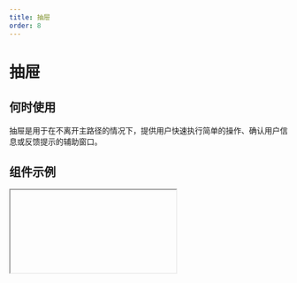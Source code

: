 ```yaml
---
title: 抽屉
order: 8
---
```


# 抽屉

## 何时使用

抽屉是用于在不离开主路径的情况下，提供用户快速执行简单的操作、确认用户信息或反馈提示的辅助窗口。

## 组件示例


<Iframe url="https://www.aliwork.com/developer/drawer-v2?isRenderNav=false" />

## 组件属性


<AttrTable
  dataSource={[
    {
      attr: '标题',
      code: 'title',
      type: 'String',
      demo: '标题',
      dafault: '',
      desc: '',
    },
    {
      attr: '宽度',
      code: 'width',
      type: 'String',
      demo: '520px',
      dafault: '',
      desc: '',
    },
    {
      attr: '高度',
      code: 'height',
      type: 'String',
      demo: '600px',
      dafault: '',
      desc: '',
    },
    {
      attr: '是否显示',
      code: 'hasMask',
      type: 'Boolean',
      demo: 'true',
      dafault: '',
      desc: '',
    },
    {
      attr: '显示遮罩',
      code: 'iconName',
      type: 'String',
      demo: 'add',
      dafault: '',
      desc: '',
    },
    {
      attr: '弹出位置',
      code: 'placement',
      type: 'String',
      demo: '"top"',
      dafault: '',
      desc: '可选值："top", "bottom", "left", "right" ',
    },
    {
      attr: '关闭方式',
      code: 'closeable',
      type: 'Array',
      demo: '["mask"]',
      dafault: '',
      desc: '可选值："mask", "esc"',
    },
    {
      attr: '显示 footer',
      code: 'footer',
      type: 'Boolean',
      demo: 'true',
      dafault: '',
      desc: '可选值："left", "right", "center"',
    },
    {
      attr: 'footer 对齐方式',
      code: 'footerAlign',
      type: 'String',
      demo: '"right"',
      dafault: '',
      desc: '可选值："left", "right", "center"',
    },
    {
      attr: 'footer 排列方式',
      code: 'footerActions',
      type: 'String',
      demo: '"ok, cancel"',
      dafault: '',
      desc: '可选值："ok, cancel", "cancel, ok", "ok", "cancel"',
    },
    {
      attr: 'onOk',
      code: 'onOk',
      type: 'function ',
      demo: '()=>{} ',
      dafault: '',
      desc: '',
    },
    {
      attr: 'onCancel',
      code: 'onCancel',
      type: 'function ',
      demo: '()=>{} ',
      dafault: '',
      desc: '',
    },
    {
      attr: 'afterClose',
      code: 'afterClose',
      type: 'function ',
      demo: '()=>{} ',
      dafault: '',
      desc: '',
    },
  ]}
/>
